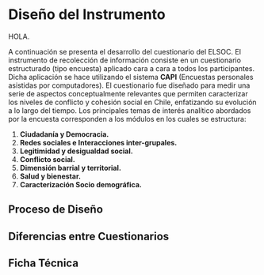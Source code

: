 # Diseño del Instrumento {#dis_ins}

HOLA.

A continuación se presenta el desarrollo del cuestionario del ELSOC. El instrumento de recolección de información consiste en un cuestionario estructurado (tipo encuesta) aplicado cara a cara a todos los participantes. Dicha aplicación se hace utilizando el sistema **CAPI** (Encuestas personales asistidas por computadores). El cuestionario fue diseñado para medir una serie de aspectos conceptualmente  relevantes que permiten caracterizar los niveles  de conflicto y cohesión social en Chile, enfatizando su evolución a lo largo del tiempo. Los principales temas de interés analítico abordados por la encuesta corresponden a los módulos en los cuales se estructura:

1. **Ciudadanía y Democracia.**
2. **Redes sociales e Interacciones inter-grupales.**
3. **Legitimidad y desigualdad social.**
4. **Conflicto social.**
5. **Dimensión barrial y territorial.**
6. **Salud y bienestar.**
7. **Caracterización Socio demográfica.**

## Proceso de Diseño {#proc-dis}


## Diferencias entre Cuestionarios {#dif-cuest}


## Ficha Técnica


